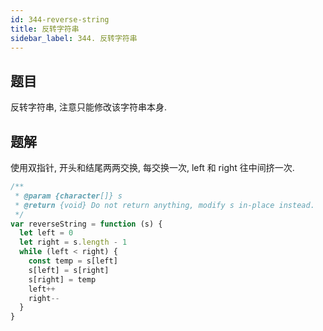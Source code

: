 ```yaml
---
id: 344-reverse-string
title: 反转字符串
sidebar_label: 344. 反转字符串
---
```


## 题目

反转字符串, 注意只能修改该字符串本身.

## 题解

使用双指针, 开头和结尾两两交换, 每交换一次, left 和 right 往中间挤一次.

```ts
/**
 * @param {character[]} s
 * @return {void} Do not return anything, modify s in-place instead.
 */
var reverseString = function (s) {
  let left = 0
  let right = s.length - 1
  while (left < right) {
    const temp = s[left]
    s[left] = s[right]
    s[right] = temp
    left++
    right--
  }
}
```
